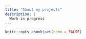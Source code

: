 ```yaml
---
title: "About my projects"
description: |
  Work in progress
---
```


```r
knitr::opts_chunk$set(echo = FALSE)
```

